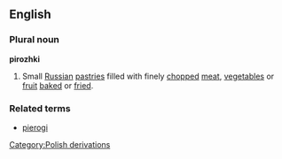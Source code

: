 ==English==
===Plural noun===
'''pirozhki'''
#Small [[Russian]] [[pastry|pastries]] filled with finely [[chop]]ped [[meat]], [[vegetable]]s or [[fruit]] [[bake]]d or [[fried]].
===Related terms===
*[[pierogi]]
[[Category:Polish derivations]]